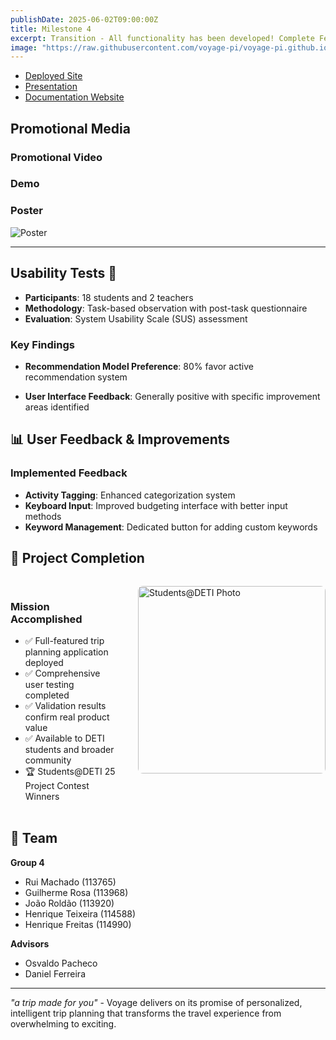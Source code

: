 ```yaml
---
publishDate: 2025-06-02T09:00:00Z
title: Milestone 4
excerpt: Transition - All functionality has been developed! Complete Feature Set, User Testing & Validation, and Final Deployment
image: "https://raw.githubusercontent.com/voyage-pi/voyage-pi.github.io/main/src/assets/images/M4.png"
---
```



- [Deployed Site](http://www.voyage-pi.com)
- [Presentation](https://drive.google.com/file/d/1fpmId66y1DI0Dqnrkh4bzemSWsBcLZ1R/view?usp=sharing)
- [Documentation Website](https://voyage-pi.github.io/)

## Promotional Media

### Promotional Video

<VideoPlayer 
   url="https://drive.google.com/file/d/1GdAiSnTA1bn09ZZsYun7GzYIwwsISIVB/view?usp=sharing"
   playing={true}
   controls={true}
/>

### Demo

<VideoPlayer 
   url="https://drive.google.com/file/d/1SBumzfqyIE57GVk9wAqKOEl3NluKiS7f/view?usp=sharing"
   playing={true}
   controls={true}
/>

### Poster

![Poster](/src/assets/images/ST2025-Students-Voyage-Poster.pptx_page-0001.jpg)

<hr />


## Usability Tests 🧪 

- **Participants**: 18 students and 2 teachers
- **Methodology**: Task-based observation with post-task questionnaire
- **Evaluation**: System Usability Scale (SUS) assessment

<SUSAnalysis client:load />

### Key Findings
- **Recommendation Model Preference**: 80% favor active recommendation system

<Task4Analysis client:load/>

- **User Interface Feedback**: Generally positive with specific improvement areas identified

## 📊 User Feedback & Improvements

### Implemented Feedback
- **Activity Tagging**: Enhanced categorization system
- **Keyboard Input**: Improved budgeting interface with better input methods
- **Keyword Management**: Dedicated button for adding custom keywords

## 🎉 Project Completion

<div style="display: flex; align-items: flex-start; gap: 2rem; margin: 2rem 0;">
  <div style="flex: 1;">
    <h3>Mission Accomplished</h3>
    <ul>
      <li>✅ Full-featured trip planning application deployed</li>
      <li>✅ Comprehensive user testing completed</li>
      <li>✅ Validation results confirm real product value</li>
      <li>✅ Available to DETI students and broader community</li>
      <li>🏆 Students@DETI 25 Project Contest Winners</li>
    </ul>
  </div>
  <div style="flex: 0 0 auto;">
    <img src="/src/assets/images/students.jpeg" style="width: 300px; height: auto; border-radius: 8px;" alt="Students@DETI Photo"/>
  </div>
</div>

## 👥 Team

**Group 4**
- Rui Machado (113765)
- Guilherme Rosa (113968)
- João Roldão (113920)
- Henrique Teixeira (114588)
- Henrique Freitas (114990)

**Advisors**
- Osvaldo Pacheco
- Daniel Ferreira

---

*"a trip made for you"* - Voyage delivers on its promise of personalized, intelligent trip planning that transforms the travel experience from overwhelming to exciting. 